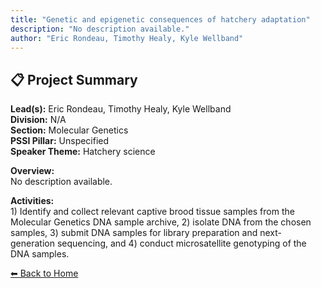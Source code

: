 ```yaml
---
title: "Genetic and epigenetic consequences of hatchery adaptation"
description: "No description available."
author: "Eric Rondeau, Timothy Healy, Kyle Wellband"
---
```


## 📋 Project Summary

**Lead(s):** Eric Rondeau, Timothy Healy, Kyle Wellband  
**Division:** N/A  
**Section:** Molecular Genetics  
**PSSI Pillar:** Unspecified  
**Speaker Theme:** Hatchery science  

**Overview:**  
No description available.   

**Activities:**  
1) Identify and collect relevant captive brood tissue samples from the Molecular Genetics DNA sample archive, 2) isolate DNA from the chosen samples, 3) submit DNA samples for library preparation and next-generation sequencing, and 4) conduct microsatellite genotyping of the DNA samples.

[⬅ Back to Home](../index.qmd)
